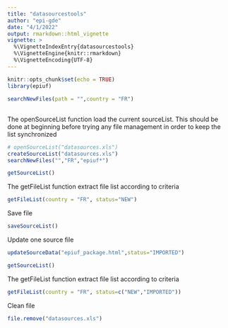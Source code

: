 ```yaml
---
title: "datasourcestools"
author: "epi-gde"
date: "4/1/2022"
output: rmarkdown::html_vignette
vignette: >
  %\VignetteIndexEntry{datasourcestools}
  %\VignetteEngine{knitr::rmarkdown}
  %\VignetteEncoding{UTF-8}
---
```


```r
knitr::opts_chunk$set(echo = TRUE)
library(epiuf)

```



```r
searchNewFiles(path = "",country = "FR")

```

## 

The openSourceList function load the current sourceList. This should be done at beginning before trying any file management in order to keep the list synchronized 

```r
# openSourceList("datasources.xls")
createSourceList("datasources.xls")
searchNewFiles("","FR","epiuf*")

getSourceList()

```


The getFileList function extract file list according to criteria

```r
getFileList(country = "FR", status="NEW")


```

Save file 
```r
saveSourceList()

```


Update one source file
```r
updateSourceData("epiuf_package.html",status="IMPORTED")

getSourceList()

```

The getFileList function extract file list according to criteria

```r
getFileList(country = "FR", status=c("NEW","IMPORTED"))


```


Clean file 
```r
file.remove("datasources.xls")

```


